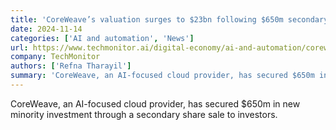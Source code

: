 ```yaml
---
title: 'CoreWeave’s valuation surges to $23bn following $650m secondary sale'
date: 2024-11-14
categories: ['AI and automation', 'News']
url: https://www.techmonitor.ai/digital-economy/ai-and-automation/coreweaves-valuation-surges-to-23bn-following-650m-secondary-sale
company: TechMonitor
authors: ['Refna Tharayil']
summary: 'CoreWeave, an AI-focused cloud provider, has secured $650m in new minority investment through a secondary share sale to investors.'
---
```



CoreWeave, an AI-focused cloud provider, has secured $650m in new minority
investment through a secondary share sale to investors.

